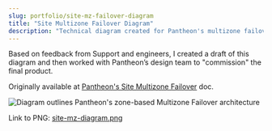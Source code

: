 ```yaml
---
slug: portfolio/site-mz-failover-diagram
title: "Site Multizone Failover Diagram"
description: "Technical diagram created for Pantheon's multizone failover documentation"
---
```


Based on feedback from Support and engineers, I created a draft of this diagram and then worked with Pantheon’s design
team to "commission" the final product.

Originally available at [Pantheon's Site Multizone Failover](https://docs.pantheon.io/multizone-failover) doc.

![Diagram outlines Pantheon's zone-based Multizone Failover architecture](@img/site-mz-diagram.png)

Link to PNG: [site-mz-diagram.png](@img/site-mz-diagram.png)
